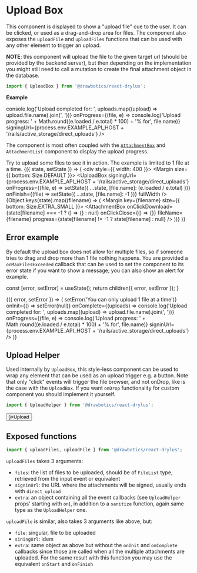 


# Upload Box
This component is displayed to show a "upload file" cue to the user. It can be clicked, or used as a drag-and-drop area for files. The component also exposes the `uploadFile` and `uploadFiles` functions that can be used with any other element to trigger an upload.

**NOTE**: this component will upload the file to the given target url (should be provided by the backend server), but then depending on the implementation you might still need to call a mutation to create the final attachment object in the database.

```jsx
import { UploadBox } from '@drawbotics/react-drylus';
```
__Example__

<Playground component={UploadBox}>
  <UploadBox
    onComplete={(uploads) => console.log('Upload completed for: ', uploads.map((upload) => upload.file.name).join(', '))}
    onProgress={(file, e) => console.log('Upload progress: ' + Math.round((e.loaded / e.total) * 100) + '% for', file.name)}
    signingUrl={process.env.EXAMPLE_API_HOST + '/rails/active_storage/direct_uploads'} />
</Playground>

The component is most often coupled with the [`AttachmentBox`](/component-kit/components/attachment-box) and `AttachmentList` component to display the upload progress.

Try to upload some files to see it in action. The example is limited to 1 file at a time.
<Playground mode="jsx">
  <RenderChildren defaultValue={{}}>
    {({ state, setState }) => (
      <div style={{ width: 400 }}>
        <Margin size={{ bottom: Size.DEFAULT }}>
          <UploadBox
            signingUrl={process.env.EXAMPLE_API_HOST + '/rails/active_storage/direct_uploads'}
            onProgress={(file, e) => setState({ ...state, [file.name]: (e.loaded / e.total) })}
            onFinish={(file) => setState({ ...state, [file.name]: -1 })}
            fullWidth />
        </Margin>
        {Object.keys(state).map((filename) => (
          <Margin key={filename} size={{ bottom: Size.EXTRA_SMALL }}>
            <AttachmentBox
              onClickDownload={state[filename] === -1 ? () => {} : null}
              onClickClose={() => {}}
              fileName={filename} progress={state[filename] != -1 ? state[filename] : null} />
          </Margin>
        ))}
      </div>
    )}
  </RenderChildren>
</Playground>

## Error example
By default the upload box does not allow for multiple files, so if someone tries to drag and drop more than 1 file nothing happens. You are provided a `onMaxFilesExceeded` callback that can be used to set the component to its error state if you want to show a message; you can also show an alert for example.

  const [error, setError] = useState();
  return children({ error, setError });
}

<Playground mode="jsx">
  <ExampleWrapper>
    {({ error, setError }) => (
      <UploadBox
        error={error}
        onMaxFilesExceeded={() => setError('You can only upload 1 file at a time')}
        onInit={() => setError(null)}
        onComplete={(uploads) => console.log('Upload completed for: ', uploads.map((upload) => upload.file.name).join(', '))}
        onProgress={(file, e) => console.log('Upload progress: ' + Math.round((e.loaded / e.total) * 100) + '% for', file.name)}
        signinUrl={process.env.EXAMPLE_API_HOST + '/rails/active_storage/direct_uploads'} />
    )}
  </ExampleWrapper>
</Playground>

## Upload Helper
Used internally by `UploadBox`, this style-less component can be used to wrap any element that can be used as an upload trigger e.g. a button. Note that only "click" events will trigger the file browser, and not onDrop, like is the case with the `UploadBox`. If you want `onDrop` functionality for custom component you should implement it yourself.

```jsx
import { UploadHelper } from '@drawbotics/react-drylus';
```

<Playground component={UploadHelper}>
  <UploadHelper>
    <Button category={Category.BRAND} leading={<Icon name="upload" />}>Upload</Button>
  </UploadHelper>
</Playground>

## Exposed functions

```jsx
import { uploadFiles, uploadFile } from '@drawbotics/react-drylus';
```

`uploadFiles` takes 3 arguments:
- `files`: the list of files to be uploaded, should be of `FileList` type, retrieved from the input event or equivalent
- `signinUrl`: the URL where the attachments will be signed, usually ends with `direct_upload`
- `extra`: an object containing all the event callbacks (see `UploadHelper` props' starting with `on`), in addition to a `sanitize` function, again same type as the `UploadHelper` one.

`uploadFile` is similar, also takes 3 arguments like above, but:
- `file`: singular, file to be uploaded
- `siningUrl`: idem
- `extra`: same object as above but without the `onInit` and `onComplete` callbacks since those are called when all the multiple attachments are uploaded. For the same result with this function you may use the equivalent `onStart` and `onFinish`